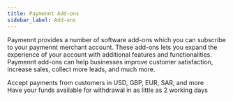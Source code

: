 ```yaml
---
title: Paymennt Add-ons
sidebar_label: Add-ons
---
```


Paymennt provides a number of software add-ons which you can subscribe to your paymennt merchant account. These add-ons lets you expand the experience of your account with additional features and functionalities. Paymennt add-ons can help businesses  improve customer satisfaction, increase sales, collect more leads, and much more.

<div class="row">
  <div class="col col--4">
    <Card
      link="/guides/manage/add-ons/multi-currency"
      title="multi currency processing"
      action="learn more">
      Accept payments from customers in USD, GBP, EUR, SAR, and more
    </Card>
  </div>
  <div class="col col--4">
    <Card
      link="/guides/manage/add-ons/fast-settlement"
      title="faster fund settlement"
      action="learn more">
      Have your funds available for withdrawal in as little as 2 working days
    </Card>
  </div>
</div>
